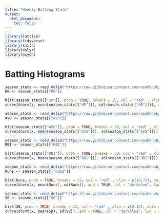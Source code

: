 ```yaml
---
title: "Weekly Batting Stats"
output: 
  html_document:
    toc: false
---
```

```r
library(lattice)
library(tidyverse)
library(knitr)
library(dplyr)
library(psych)

```

# Batting Histograms


```r
season_stats <- read_delim("https://raw.githubusercontent.com/noahknob/Baseball_App/master/data/season_stats.txt",delim = "\t")
HR <- season_stats[["HR"]]

hist(season_stats[["HR"]], prob = TRUE, breaks = 20, col = "red" , xlim = c(0,20), main = "Histogram of HR with Normal Fit" , xlab = "Stat Value")
curve(dnorm(x, mean(season_stats[["HR"]]), sd(season_stats[["HR"]])), add = TRUE, col = "darkblue", lwd = 2)

```

```r
season_stats <- read_delim("https://raw.githubusercontent.com/noahknob/Baseball_App/master/data/season_stats.txt",delim = "\t")
AVG <- season_stats[["AVG"]]

hist(season_stats[["AVG"]], prob = TRUE, breaks = 20, col = "red" , xlim = c(0.185,0.4), main = "Histogram of AVG with Normal Fit" , xlab = "Stat Value")
curve(dnorm(x, mean(season_stats[["AVG"]]), sd(season_stats[["AVG"]])), add = TRUE, col = "darkblue", lwd = 2)

```

```r
season_stats <- read_delim("https://raw.githubusercontent.com/noahknob/Baseball_App/master/data/season_stats.txt",delim = "\t")
RBI <- season_stats[["RBI"]]

hist(season_stats[["RBI"]], prob = TRUE, breaks = 30, col = "red" , xlim = c(10,75), main = "Histogram of RBI with Normal Fit" , xlab = "Stat Value")
curve(dnorm(x, mean(season_stats[["RBI"]]), sd(season_stats[["RBI"]])), add = TRUE, col = "darkblue", lwd = 2)

```

```r
season_stats <- read_delim("https://raw.githubusercontent.com/noahknob/Baseball_App/master/data/season_stats.txt",delim = "\t")
Runs <- season_stats[["Runs"]]

hist(Runs, prob = TRUE, breaks = 25, col = "red" , xlim = c(10,75), main = "Histogram of Runs with Normal Fit" , xlab = "Stat Value")
curve(dnorm(x, mean(Runs), sd(Runs)), add = TRUE, col = "darkblue", lwd = 2)

```

```r
season_stats <- read_delim("https://raw.githubusercontent.com/noahknob/Baseball_App/master/data/season_stats.txt",delim = "\t")
SB <- season_stats[["SB"]]

hist(SB, prob = TRUE, breaks = 12, col = "red" , xlim = c(0,12), main = "Histogram of of Stolen Bases with Normal Fit" , xlab = "Stat Value")
curve(dnorm(x, mean(SB), sd(SB)), add = TRUE, col = "darkblue", lwd = 2)

```
